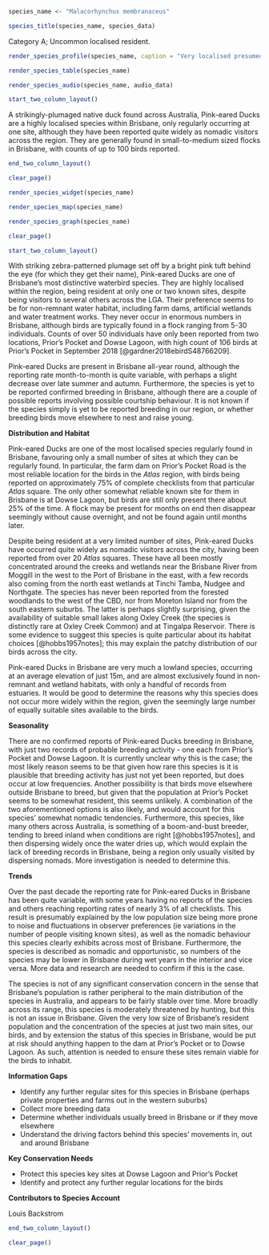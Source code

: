```r
species_name <- "Malacorhynchus membranaceus"
```

```r
species_title(species_name, species_data)
```

Category A; Uncommon localised resident.

```r
render_species_profile(species_name, caption = "Very localised presumed breeding resident of freshwater swamps and dams. Occurrence fluctuates over the year but no clear seasonal or long-term trend to abundance. Not of conservation concern, but resident population size in Brisbane is limited and prone to disturbance.")
```

```r
render_species_table(species_name)
```

```r
render_species_audio(species_name, audio_data)
```

```r
start_two_column_layout()
```

A strikingly-plumaged native duck found across Australia, Pink-eared Ducks are a highly localised species within Brisbane, only regularly occurring at one site, although they have been reported quite widely as nomadic visitors across the region. They are generally found in small-to-medium sized flocks in Brisbane, with counts of up to 100 birds reported.

```r
end_two_column_layout()
```

```r
clear_page()
```

```r
render_species_widget(species_name)
```

```r
render_species_map(species_name)
```

```r
render_species_graph(species_name)
```

```r
clear_page()
```

```r
start_two_column_layout()
```

With striking zebra-patterned plumage set off by a bright pink tuft behind the eye (for which they get their name), Pink-eared Ducks are one of Brisbane's most distinctive waterbird species. They are highly localised within the region, being resident at only one or two known sites, despite being visitors to several others across the LGA. Their preference seems to be for non-remnant water habitat, including farm dams, artificial wetlands and water treatment works. They never occur in enormous numbers in Brisbane, although birds are typically found in a flock ranging from 5-30 individuals. Counts of over 50 individuals have only been reported from two locations, Prior's Pocket and Dowse Lagoon, with high count of 106 birds at Prior's Pocket in September 2018 [@gardner2018ebirdS48766209].

Pink-eared Ducks are present in Brisbane all-year round, although the reporting rate month-to-month is quite variable, with perhaps a slight decrease over late summer and autumn. Furthermore, the species is yet to be reported confirmed breeding in Brisbane, although there are a couple of possible reports involving possible courtship behaviour. It is not known if the species simply is yet to be reported breeding in our region, or whether breeding birds move elsewhere to nest and raise young.

**Distribution and Habitat**

Pink-eared Ducks are one of the most localised species regularly found in Brisbane, favouring only a small number of sites at which they can be regularly found. In particular, the farm dam on Prior's Pocket Road is the most reliable location for the birds in the _Atlas_ region, with birds being reported on approximately 75% of complete checklists from that particular _Atlas_ square. The only other somewhat reliable known site for them in Brisbane is at Dowse Lagoon, but birds are still only present there about 25% of the time. A flock may be present for months on end then disappear seemingly without cause overnight, and not be found again until months later.

Despite being resident at a very limited number of sites, Pink-eared Ducks have occurred quite widely as nomadic visitors across the city, having been reported from over 20 _Atlas_ squares. These have all been mostly concentrated around the creeks and wetlands near the Brisbane River from Moggill in the west to the Port of Brisbane in the east, with a few records also coming from the north east wetlands at Tinchi Tamba, Nudgee and Northgate. The species has never been reported from the forested woodlands to the west of the CBD, nor from Moreton Island nor from the south eastern suburbs. The latter is perhaps slightly surprising, given the availability of suitable small lakes along Oxley Creek (the species is distinctly rare at Oxley Creek Common) and at Tingalpa Reservoir. There is some evidence to suggest this species is quite particular about its habitat choices [@hobbs1957notes]; this may explain the patchy distribution of our birds across the city.

Pink-eared Ducks in Brisbane are very much a lowland species, occurring at an average elevation of just 15m, and are almost exclusively found in non-remnant and wetland habitats, with only a handful of records from estuaries. It would be good to determine the reasons why this species does not occur more widely within the region, given the seemingly large number of equally suitable sites available to the birds.

**Seasonality**

There are no confirmed reports of Pink-eared Ducks breeding in Brisbane, with just two records of probable breeding activity - one each from Prior's Pocket and Dowse Lagoon. It is currently unclear why this is the case; the most likely reason seems to be that given how rare this species is it is plausible that breeding activity has just not yet been reported, but does occur at low frequencies. Another possibility is that birds move elsewhere outside Brisbane to breed, but given that the population at Prior's Pocket seems to be somewhat resident, this seems unlikely. A combination of the two aforementioned options is also likely, and would account for this species' somewhat nomadic tendencies. Furthermore, this species, like many others across Australia, is something of a boom-and-bust breeder, tending to breed inland when conditions are right [@hobbs1957notes], and then dispersing widely once the water dries up, which would explain the lack of breeding records in Brisbane, being a region only usually visited by dispersing nomads. More investigation is needed to determine this.

**Trends**

Over the past decade the reporting rate for Pink-eared Ducks in Brisbane has been quite variable, with some years having no reports of the species and others reaching reporting rates of nearly 3% of all checklists. This result is presumably explained by the low population size being more prone to noise and fluctuations in observer preferences (ie variations in the number of people visiting known sites), as well as the nomadic behaviour this species clearly exhibits across most of Brisbane. Furthermore, the species is described as nomadic and opportunistic, so numbers of the species may be lower in Brisbane during wet years in the interior and vice versa. More data and research are needed to confirm if this is the case.

The species is not of any significant conservation concern in the sense that Brisbane’s population is rather peripheral to the main distribution of the species in Australia, and appears to be fairly stable over time. More broadly across its range, this species is moderately threatened by hunting, but this is not an issue in Brisbane. Given the very low size of Brisbane's resident population and the concentration of the species at just two main sites, our birds, and by extension the status of this species in Brisbane, would be put at risk should anything happen to the dam at Prior's Pocket or to Dowse Lagoon. As such, attention is needed to ensure these sites remain viable for the birds to inhabit.

**Information Gaps**

- Identify any further regular sites for this species in Brisbane (perhaps private properties and farms out in the western suburbs)
- Collect more breeding data
- Determine whether individuals usually breed in Brisbane or if they move elsewhere
- Understand the driving factors behind this species' movements in, out and around Brisbane

**Key Conservation Needs**

- Protect this species key sites at Dowse Lagoon and Prior's Pocket
- Identify and protect any further regular locations for the birds

**Contributors to Species Account**

Louis Backstrom

```r
end_two_column_layout()
```

```r
clear_page()
```
